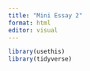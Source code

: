 ```yaml
---
title: "Mini Essay 2"
format: html
editor: visual
---
```

```r
library(usethis)
library(tidyverse)
```




